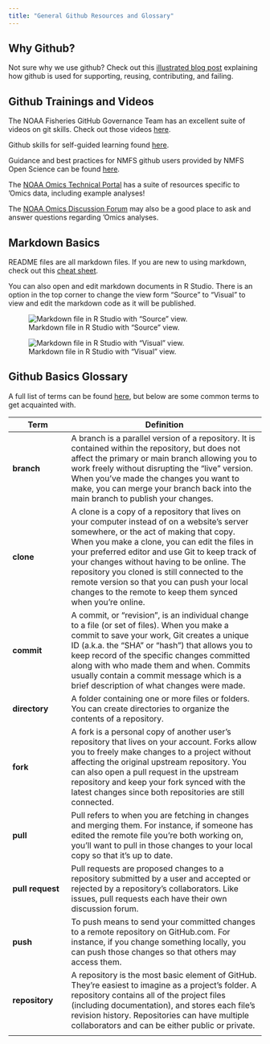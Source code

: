 ```yaml
---
title: "General Github Resources and Glossary"
---
```


## Why Github?

Not sure why we use github? Check out this [illustrated blog post](https://openscapes.org/blog/2022-05-27-github-illustrated-series/) explaining how github is used for supporting, reusing, contributing, and failing.

## Github Trainings and Videos

The NOAA Fisheries GitHub Governance Team has an excellent suite of videos on git skills. Check out those videos [here](https://sites.google.com/noaa.gov/nmfs-st-github-governance-team/training).

Github skills for self-guided learning found [here](https://skills.github.com/).

Guidance and best practices for NMFS github users provided by NMFS Open Science can be found [here](https://nmfs-opensci.github.io/GitHub-Guide/).

The [NOAA Omics Technical Portal](https://noaa-omics-technical-portal.readthedocs.io/en/latest/index.html) has a suite of resources specific to 'Omics data, including example analyses!

The [NOAA Omics Discussion Forum](https://github.com/orgs/NOAA-Omics/discussions/2) may also be a good place to ask and answer questions regarding 'Omics analyses.

## Markdown Basics

README files are all markdown files. If you are new to using markdown, check out this [cheat sheet](https://www.markdownguide.org/basic-syntax/).

You can also open and edit markdown documents in R Studio. There is an option in the top corner to change the view form "Source" to "Visual" to view and edit the markdown code as it will be published.

![Markdown file in R Studio with "Source" view.](Markdown-source.png){fig-align="center"}

![Markdown file in R Studio with "Visual" view.](Markdown-visual.png){fig-align="center"}

## Github Basics Glossary

A full list of terms can be found [here](https://docs.github.com/en/get-started/learning-about-github/github-glossary), but below are some common terms to get acquainted with.

| Term             | Definition                                                                                                                                                                                                                                                                                                                                                                                                                                               |
|-----------------|-------------------------------------------------------|
| **branch**       | A branch is a parallel version of a repository. It is contained within the repository, but does not affect the primary or main branch allowing you to work freely without disrupting the "live" version. When you've made the changes you want to make, you can merge your branch back into the main branch to publish your changes.                                                                                                                     |
| **clone**        | A clone is a copy of a repository that lives on your computer instead of on a website's server somewhere, or the act of making that copy. When you make a clone, you can edit the files in your preferred editor and use Git to keep track of your changes without having to be online. The repository you cloned is still connected to the remote version so that you can push your local changes to the remote to keep them synced when you're online. |
| **commit**       | A commit, or "revision", is an individual change to a file (or set of files). When you make a commit to save your work, Git creates a unique ID (a.k.a. the "SHA" or "hash") that allows you to keep record of the specific changes committed along with who made them and when. Commits usually contain a commit message which is a brief description of what changes were made.                                                                        |
| **directory**    | A folder containing one or more files or folders. You can create directories to organize the contents of a repository.                                                                                                                                                                                                                                                                                                                                   |
| **fork**         | A fork is a personal copy of another user's repository that lives on your account. Forks allow you to freely make changes to a project without affecting the original upstream repository. You can also open a pull request in the upstream repository and keep your fork synced with the latest changes since both repositories are still connected.                                                                                                    |
| **pull**         | Pull refers to when you are fetching in changes and merging them. For instance, if someone has edited the remote file you're both working on, you'll want to pull in those changes to your local copy so that it's up to date.                                                                                                                                                                                                                           |
| **pull request** | Pull requests are proposed changes to a repository submitted by a user and accepted or rejected by a repository's collaborators. Like issues, pull requests each have their own discussion forum.                                                                                                                                                                                                                                                        |
| **push**         | To push means to send your committed changes to a remote repository on GitHub.com. For instance, if you change something locally, you can push those changes so that others may access them.                                                                                                                                                                                                                                                             |
| **repository**   | A repository is the most basic element of GitHub. They're easiest to imagine as a project's folder. A repository contains all of the project files (including documentation), and stores each file's revision history. Repositories can have multiple collaborators and can be either public or private.                                                                                                                                                 |
|                  |                                                                                                                                                                                                                                                                                                                                                                                                                                                          |
